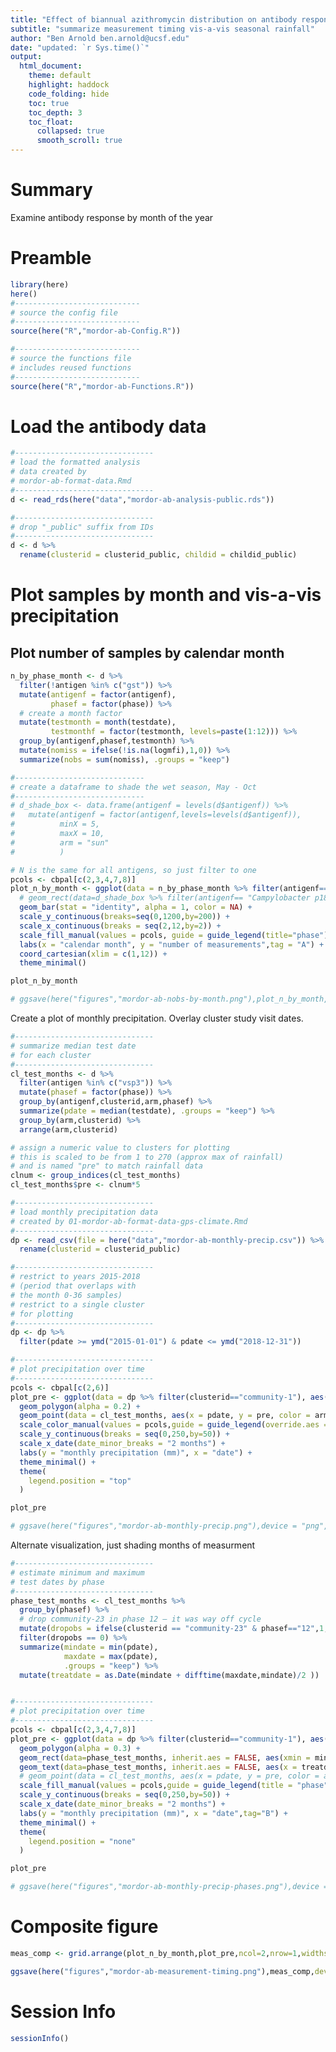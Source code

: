 ```yaml
---
title: "Effect of biannual azithromycin distribution on antibody responses to malaria, bacterial, and protozoan pathogens among children: A cluster-randomized, placebo-controlled trial in Niger"
subtitle: "summarize measurement timing vis-a-vis seasonal rainfall"
author: "Ben Arnold ben.arnold@ucsf.edu"
date: "updated: `r Sys.time()`"
output: 
  html_document:
    theme: default
    highlight: haddock
    code_folding: hide
    toc: true
    toc_depth: 3
    toc_float:
      collapsed: true
      smooth_scroll: true
---
```


# Summary

Examine antibody response by month of the year

# Preamble

```r
library(here)
here()
#----------------------------
# source the config file
#----------------------------
source(here("R","mordor-ab-Config.R"))

#----------------------------
# source the functions file
# includes reused functions
#----------------------------
source(here("R","mordor-ab-Functions.R"))
```

# Load the antibody data

```r
#-------------------------------
# load the formatted analysis
# data created by
# mordor-ab-format-data.Rmd
#-------------------------------
d <- read_rds(here("data","mordor-ab-analysis-public.rds"))

#-------------------------------
# drop "_public" suffix from IDs
#-------------------------------
d <- d %>%
  rename(clusterid = clusterid_public, childid = childid_public)
```




# Plot samples by month and vis-a-vis precipitation


## Plot number of samples by calendar month

```r
n_by_phase_month <- d %>%
  filter(!antigen %in% c("gst")) %>%
  mutate(antigenf = factor(antigenf),
         phasef = factor(phase)) %>%
  # create a month factor
  mutate(testmonth = month(testdate),
         testmonthf = factor(testmonth, levels=paste(1:12))) %>%
  group_by(antigenf,phasef,testmonth) %>%
  mutate(nomiss = ifelse(!is.na(logmfi),1,0)) %>%
  summarize(nobs = sum(nomiss), .groups = "keep")

#-----------------------------
# create a dataframe to shade the wet season, May - Oct
#-----------------------------
# d_shade_box <- data.frame(antigenf = levels(d$antigenf)) %>%
#   mutate(antigenf = factor(antigenf,levels=levels(d$antigenf)),
#          minX = 5, 
#          maxX = 10,
#          arm = "sun"
#          )

# N is the same for all antigens, so just filter to one
pcols <- cbpal[c(2,3,4,7,8)]
plot_n_by_month <- ggplot(data = n_by_phase_month %>% filter(antigenf== "Campylobacter p18"), aes(x = testmonth, y = nobs, fill = phasef)) +
  # geom_rect(data=d_shade_box %>% filter(antigenf== "Campylobacter p18"), inherit.aes = FALSE, aes(xmin = minX, xmax = maxX, ymin = 0, ymax = 1200), alpha=0.1) +
  geom_bar(stat = "identity", alpha = 1, color = NA) +
  scale_y_continuous(breaks=seq(0,1200,by=200)) +
  scale_x_continuous(breaks = seq(2,12,by=2)) +
  scale_fill_manual(values = pcols, guide = guide_legend(title="phase")) +
  labs(x = "calendar month", y = "number of measurements",tag = "A") +
  coord_cartesian(xlim = c(1,12)) +
  theme_minimal()

plot_n_by_month

# ggsave(here("figures","mordor-ab-nobs-by-month.png"),plot_n_by_month,device = "png",width = 6, height = 4)

```


Create a plot of monthly precipitation. Overlay cluster study visit dates.

```r
#-------------------------------
# summarize median test date
# for each cluster
#-------------------------------
cl_test_months <- d %>%
  filter(antigen %in% c("vsp3")) %>%
  mutate(phasef = factor(phase)) %>%
  group_by(antigenf,clusterid,arm,phasef) %>%
  summarize(pdate = median(testdate), .groups = "keep") %>%
  group_by(arm,clusterid) %>%
  arrange(arm,clusterid)

# assign a numeric value to clusters for plotting
# this is scaled to be from 1 to 270 (approx max of rainfall)
# and is named "pre" to match rainfall data
clnum <- group_indices(cl_test_months)
cl_test_months$pre <- clnum*5

#-------------------------------
# load monthly precipitation data
# created by 01-mordor-ab-format-data-gps-climate.Rmd
#-------------------------------
dp <- read_csv(file = here("data","mordor-ab-monthly-precip.csv")) %>%
  rename(clusterid = clusterid_public)

#-------------------------------
# restrict to years 2015-2018
# (period that overlaps with
# the month 0-36 samples)
# restrict to a single cluster
# for plotting
#-------------------------------
dp <- dp %>%
  filter(pdate >= ymd("2015-01-01") & pdate <= ymd("2018-12-31")) 

#-------------------------------
# plot precipitation over time
#-------------------------------
pcols <- cbpal[c(2,6)]
plot_pre <- ggplot(data = dp %>% filter(clusterid=="community-1"), aes(x = pdate, y = pre)) +
  geom_polygon(alpha = 0.2) +
  geom_point(data = cl_test_months, aes(x = pdate, y = pre, color = arm), alpha = 1, size = 0.7) +
  scale_color_manual(values = pcols,guide = guide_legend(override.aes = list(alpha=1, size = 2))) +
  scale_y_continuous(breaks = seq(0,250,by=50)) +
  scale_x_date(date_minor_breaks = "2 months") +
  labs(y = "monthly precipitation (mm)", x = "date") +
  theme_minimal() +
  theme(
    legend.position = "top"
  )

plot_pre

# ggsave(here("figures","mordor-ab-monthly-precip.png"),device = "png", width = 8, height = 4)

```

Alternate visualization, just shading months of measurment

```r

#-------------------------------
# estimate minimum and maximum
# test dates by phase
#-------------------------------
phase_test_months <- cl_test_months %>%
  group_by(phasef) %>%
  # drop community-23 in phase 12 — it was way off cycle
  mutate(dropobs = ifelse(clusterid == "community-23" & phasef=="12",1,0)) %>%
  filter(dropobs == 0) %>%
  summarize(mindate = min(pdate),
            maxdate = max(pdate), 
            .groups = "keep") %>%
  mutate(treatdate = as.Date(mindate + difftime(maxdate,mindate)/2 ))


#-------------------------------
# plot precipitation over time
#-------------------------------
pcols <- cbpal[c(2,3,4,7,8)]
plot_pre <- ggplot(data = dp %>% filter(clusterid=="community-1"), aes(x = pdate, y = pre)) +
  geom_polygon(alpha = 0.3) +
  geom_rect(data=phase_test_months, inherit.aes = FALSE, aes(xmin = mindate, xmax = maxdate, ymin = 0, ymax = 250, fill = phasef), alpha=0.3, color =NA) +
  geom_text(data=phase_test_months, inherit.aes = FALSE, aes(x = treatdate,  y = 240, label = phasef),color = pcols) +
  # geom_point(data = cl_test_months, aes(x = pdate, y = pre, color = arm), alpha = 1, size = 0.7) +
  scale_fill_manual(values = pcols,guide = guide_legend(title = "phase",override.aes = list(alpha=1, size = 2))) +
  scale_y_continuous(breaks = seq(0,250,by=50)) +
  scale_x_date(date_minor_breaks = "2 months") +
  labs(y = "monthly precipitation (mm)", x = "date",tag="B") +
  theme_minimal() +
  theme(
    legend.position = "none"
  )

plot_pre

# ggsave(here("figures","mordor-ab-monthly-precip-phases.png"),device = "png", width = 6, height = 2.5)

```


# Composite figure

```r
meas_comp <- grid.arrange(plot_n_by_month,plot_pre,ncol=2,nrow=1,widths=c(2,3))

ggsave(here("figures","mordor-ab-measurement-timing.png"),meas_comp,device="png",height=3,width=9)

```




# Session Info
```r
sessionInfo()
```



